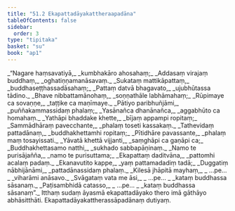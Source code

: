 ```yaml
---
title: "51.2 Ekapattadāyakattheraapadāna"
tableOfContents: false
sidebar:
  order: 3
type: "tipitaka"
basket: "su"
book: "ap1"
---
```



<DynamicBreadcrumb />

<Division number="39" book="ap1">

<Paragraph number="6608" type="verses" book="ap1">
_“Nagare haṃsavatiyā,_  
_kumbhakāro ahosahaṃ;_  
_Addasaṃ virajaṃ buddhaṃ,_  
_oghatiṇṇamanāsavaṃ._  

</Paragraph>

</Division>
<Division number="40" book="ap1">

<Paragraph number="6609" type="verses" book="ap1">
_Sukataṃ mattikāpattaṃ,_  
_buddhaseṭṭhassadāsahaṃ;_  
_Pattaṃ datvā bhagavato,_  
_ujubhūtassa tādino._  

</Paragraph>

</Division>
<Division number="41" book="ap1">

<Paragraph number="6610" type="verses" book="ap1">
_Bhave nibbattamānohaṃ,_  
_soṇṇathāle labhāmahaṃ;_  
_Rūpimaye ca sovaṇṇe,_  
_taṭṭike ca maṇīmaye._  

</Paragraph>

</Division>
<Division number="42" book="ap1">

<Paragraph number="6611" type="verses" book="ap1">
_Pātiyo paribhuñjāmi,_  
_puññakammassidaṃ phalaṃ;_  
_Yasānañca dhanānañca,_  
_aggabhūto ca homahaṃ._  

</Paragraph>

</Division>
<Division number="43" book="ap1">

<Paragraph number="6612" type="verses" book="ap1">
_Yathāpi bhaddake khette,_  
_bījaṃ appampi ropitaṃ;_  
_Sammādhāraṃ pavecchante,_  
_phalaṃ toseti kassakaṃ._  

</Paragraph>

</Division>
<Division number="44" book="ap1">

<Paragraph number="6613" type="verses" book="ap1">
_Tathevidaṃ pattadānaṃ,_  
_buddhakhettamhi ropitaṃ;_  
_Pītidhāre pavassante,_  
_phalaṃ maṃ tosayissati._  

</Paragraph>

</Division>
<Division number="45" book="ap1">

<Paragraph number="6614" type="verses" book="ap1">
_Yāvatā khettā vijjanti,_  
_saṃghāpi ca gaṇāpi ca;_  
_Buddhakhettasamo natthi,_  
_sukhado sabbapāṇinaṃ._  

</Paragraph>

</Division>
<Division number="46" book="ap1">

<Paragraph number="6615" type="verses" book="ap1">
_Namo te purisājañña,_  
_namo te purisuttama;_  
_Ekapattaṃ daditvāna,_  
_pattomhi acalaṃ padaṃ._  

</Paragraph>

</Division>
<Division number="47" book="ap1">

<Paragraph number="6616" type="verses" book="ap1">
_Ekanavutito kappe,_  
_yaṃ pattamadadiṃ tadā;_  
_Duggatiṃ nābhijānāmi,_  
_pattadānassidaṃ phalaṃ._  

</Paragraph>

</Division>
<Division number="48" book="ap1">

<Paragraph number="6617" type="verses" book="ap1">
_Kilesā jhāpitā mayhaṃ,_  
_ …pe… _  
_viharāmi anāsavo._  

</Paragraph>

</Division>
<Division number="49" book="ap1">

<Paragraph number="6618" type="verses" book="ap1">
_Svāgataṃ vata me āsi,_  
_ …pe… _  
_kataṃ buddhassa sāsanaṃ._  

</Paragraph>

</Division>
<Division number="50" book="ap1">

<Paragraph number="6619" type="verses" book="ap1">
_Paṭisambhidā catasso,_  
_ …pe… _  
_kataṃ buddhassa sāsanaṃ”._  

</Paragraph>

<Paragraph number="6620" book="ap1">
Itthaṃ sudaṃ āyasmā ekapattadāyako thero imā gāthāyo abhāsitthāti.

</Paragraph>
</Division>

<Paragraph number="6621" type="center" book="ap1">
Ekapattadāyakattherassāpadānaṃ dutiyaṃ.
</Paragraph>